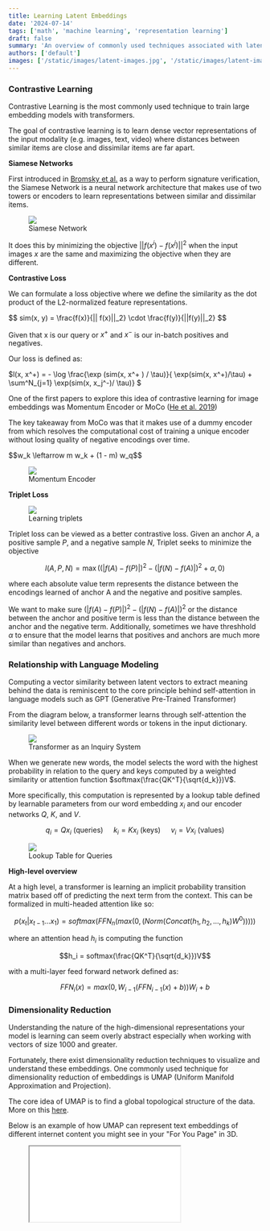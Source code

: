 ```yaml
---
title: Learning Latent Embeddings 
date: '2024-07-14'
tags: ['math', 'machine learning', 'representation learning']
draft: false
summary: 'An overview of commonly used techniques associated with latent embeddings'
authors: ['default']
images: ['/static/images/latent-images.jpg', '/static/images/latent-images.jpg', '/static/images/moco.png', '/static/images/transformer-latent.png']
---
```


### **Contrastive Learning** 

Contrastive Learning is the most commonly used technique to train large embedding models with transformers.

The goal of contrastive learning is to learn dense vector representations of the input modality (e.g. images, text, video) where distances between similar items are close and dissimilar items are far apart. 


**Siamese Networks**

First introduced in [Bromsky et al.](https://papers.neurips.cc/paper_files/paper/1993/file/288cc0ff022877bd3df94bc9360b9c5d-Paper.pdf) as a way to perform signature verification,
the Siamese Network is a neural network architecture that makes use of two towers or encoders to learn representations between similar and dissimilar items. 

<figure style={{
  display: 'flex',
  flexDirection: 'column',
  alignItems: 'center',
  width: '100%'
}}>
  <img src="/static/images/siamese.png" style={{width: '80%'}}/>
  <figcaption>Siamese Network</figcaption> 
</figure>

It does this by minimizing the objective $||f(x^i) - f(x^j)||^2$ when the input images $x$ are the same and maximizing the objective when they 
are different. 

**Contrastive Loss**

We can formulate a loss objective where we define the similarity as the dot product of the L2-normalized feature representations. 

<div class="centered text-xl">
$$ sim(x, y) = \frac{f(x)}{|| f(x)||_2} \cdot \frac{f(y)}{||f(y)||_2} $$
</div>

Given that x is our query or $x^+$ and $x^-$ is our in-batch positives and negatives. 

Our loss is defined as:

<div class="text-xl">
$l(x, x^+) = - \log \frac{\exp (sim(x, x^+ ) / \tau)}{ \exp(sim(x, x^+)/\tau) + \sum^N_{j=1} \exp(sim(x, x_j^-)/ \tau)} $
</div>


One of the first papers to explore this idea of contrastive learning for image embeddings was Momentum Encoder or MoCo ([He et al. 2019](https://arxiv.org/pdf/1911.05722))

The key takeaway from MoCo was that it makes use of a dummy encoder from which resolves the computational cost of training a unique encoder without losing quality of negative encodings over time. 

<div style={{
  display: 'flex',
  flexDirection: 'column',
  alignItems: 'center',
  width: '100%'
}}>
$$w_k \leftarrow m w_k + (1 - m) w_q$$
</div>

<figure style={{
  display: 'flex',
  flexDirection: 'column',
  alignItems: 'center',
  width: '100%'
}}>
  <img src="/static/images/moco.png" />
  <figcaption>Momentum Encoder</figcaption>
</figure>

**Triplet Loss** 

<figure style={{
  display: 'flex',
  flexDirection: 'column',
  alignItems: 'center',
  width: '100%'
}}>
  <img src="/static/images/triplet.png" />
  <figcaption>Learning triplets</figcaption>
</figure>

Triplet loss can be viewed as a better contrastive loss. 
Given an anchor $A$, a positive sample $P$, and a negative sample $N$, Triplet seeks to minimize the objective 

$$l(A,P,N) = \max((|f(A)-f(P)|)^2 - (|f(N)-f(A)|)^2 + \alpha, 0)$$

where each absolute value term represents the distance between the encodings learned of anchor A and the negative and positive samples.

We want to make sure $(|f(A)-f(P)|)^2 - (|f(N)-f(A)|)^2$ or the distance between the anchor and positive term is less than the distance between 
the anchor and the negative term. Additionally, sometimes we have threshhold $\alpha$ to ensure that the model learns that positives and anchors are much more similar 
than negatives and anchors.


### **Relationship with Language Modeling**

Computing a vector similarity between latent vectors to extract meaning behind the data is reminiscent to the core principle behind self-attention in language models such as GPT (Generative Pre-Trained Transformer)

From the diagram below, a transformer learns through self-attention the similarity level between different words or tokens in the input dictionary. 

<figure style={{
  display: 'flex',
  flexDirection: 'column',
  alignItems: 'center',
  width: '100%'
}}>
  <img src="/static/images/transformer-latent.png" style={{width: '80%', height: '80%'}}/>
  <figcaption>Transformer as an Inquiry System</figcaption>

</figure>

When we generate new words, the model selects the word with the highest probability in relation to the query and keys computed by a weighted similarity or attention function $softmax(\frac{QK^T}{\sqrt{d_k}})V$. 

More specifically, this computation is represented by a lookup table defined by learnable parameters from our word embedding $x_i$ and our encoder networks $Q$, $K$, and $V$.

$$ q_i = Qx_i \text{ (queries) }  \quad   k_i = Kx_i \text{ (keys)     }  \quad v_i = Vx_i \text{ (values)}$$

<figure style={{
  display: 'flex',
  flexDirection: 'column',
  alignItems: 'center',
  width: '100%'
}}>
  <img src="/static/images/lookup_table.png" style={{width: '50%', height: '50%'}} />
  <figcaption>Lookup Table for Queries</figcaption>
</figure>


**High-level overview**

At a high level, a transformer is learning an implicit probability transition matrix based off of predicting the next 
term from the context. This can be formalized in multi-headed attention like so:

$$p(x_t | x_{t-1} ... x_{1}) = softmax(FFN_n(max(0, (Norm(Concat(h_1, h_2, ... , h_k) W^0 )))))$$

where an attention head $h_i$ is computing the function 

$$h_i = softmax(\frac{QK^T}{\sqrt{d_k}})V$$

with a multi-layer feed forward network defined as:

$$FFN_i(x) = max(0, W_{i-1}(FFN_{i-1}(x) + b))W_i + b$$


### Dimensionality Reduction 

Understanding the nature of the high-dimensional representations your model is learning can seem overly abstract especially when working with vectors
of size 1000 and greater. 

Fortunately, there exist dimensionality reduction techniques to visualize and understand these embeddings.
One commonly used technique for dimensionality reduction of embeddings is UMAP (Uniform Manifold Approximation and Projection).

The core idea of UMAP is to find a global topological structure of the data. More on this [here](https://www.youtube.com/watch?v=nq6iPZVUxZU).

Below is an example of how UMAP can represent text embeddings of different internet content you might see in your "For You Page" in 3D.


<figure style={{
  display: 'flex',
  flexDirection: 'column',
  alignItems: 'center',
  width: '100%'
}}>
  <iframe 
    src="/visual.html" 
    style={{
      width: '90%',
      height: '500px'
    }}
  />
  <figcaption>Interactive graph of content embeddings with UMAP (Use arrow keys to explore)</figcaption>
</figure>


### Conclusion 

Thanks for reading up to this point!

Hopefully, you learned a little about representation learning and gained some intuition on how 
DL models learn semantic relationships through encoding latents. 

### Acknowledgements
Thank you to [Andrew Zhang](https://x.com/Andrew_Zhang0) for feedback on earlier drafts!

{/*
### **Variational Autoencoders**

Diffusion models originated from variational auto-encoders. They they are trained on an objective based off of sampling a latent $z \sim \mathcal{N}(0,1)$ from gaussian noise.

A VAE defines an intractable density function where $x$ is our prior distribution:

<div class="text-xl">
    $$p_{\theta}(x) = \int p_{\theta}(z) p_{\theta}(x | z) dz$$
</div>
**Conditional Variational Autoencoder** uses Encoder $q_\phi (z | x)$ and Decoder $p_\theta(x|z)$ networks to learn 
a latent representation of the input data with respect to the output data. 

This seems intuitive because people reconstruct images in their minds all the time even if they don't have perfect memory of the 
exact details. 

 - [CLIP Paper](https://proceedings.mlr.press/v139/radford21a/radford21a.pdf)
*/}
### Resources 

 - [C4W4L03 Siamese Network](https://www.youtube.com/watch?v=6jfw8MuKwpI)
 - [Momentum Encoder](https://arxiv.org/pdf/1911.05722)
 - [C4W4L04 Triplet loss](https://www.youtube.com/watch?v=d2XB5-tuCWU)
 - [CS480/680 Lecture 19: Attention and Transformer Networks](https://www.youtube.com/watch?v=OyFJWRnt_AY)
 - [Stanford CS224N NLP with Deep Learning | 2023 | Lecture 8 - Self-Attention and Transformers](https://www.youtube.com/watch?v=LWMzyfvuehA)
 - [What exactly are the Keys, Values, and Queries in a Transformer?](https://stats.stackexchange.com/questions/421935/what-exactly-are-keys-queries-and-values-in-attention-mechanisms/531971#531971)